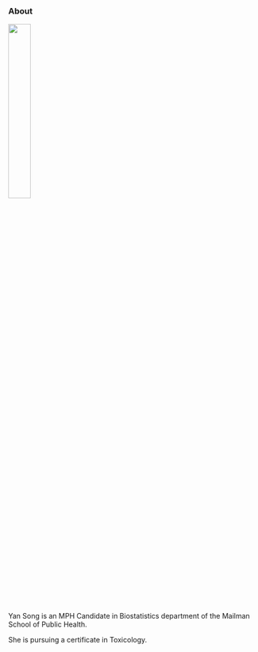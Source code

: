### About

![](profile.jpg){width=30%}


Yan Song is an MPH Candidate in Biostatistics department of the Mailman School of Public Health.

She is pursuing a certificate in Toxicology.